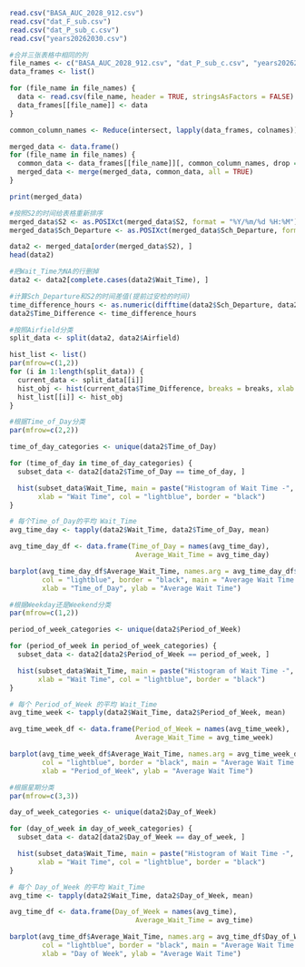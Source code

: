 ```r
read.csv("BASA_AUC_2028_912.csv")
read.csv("dat_F_sub.csv")
read.csv("dat_P_sub_c.csv")
read.csv("years20262030.csv")
```

```r
#合并三张表格中相同的列
file_names <- c("BASA_AUC_2028_912.csv", "dat_P_sub_c.csv", "years20262030.csv")
data_frames <- list()

for (file_name in file_names) {
  data <- read.csv(file_name, header = TRUE, stringsAsFactors = FALSE)
  data_frames[[file_name]] <- data
}

common_column_names <- Reduce(intersect, lapply(data_frames, colnames))

merged_data <- data.frame()
for (file_name in file_names) {
  common_data <- data_frames[[file_name]][, common_column_names, drop = FALSE]
  merged_data <- merge(merged_data, common_data, all = TRUE)
}

print(merged_data)
```

```r
#按照S2的时间给表格重新排序
merged_data$S2 <- as.POSIXct(merged_data$S2, format = "%Y/%m/%d %H:%M")
merged_data$Sch_Departure <- as.POSIXct(merged_data$Sch_Departure, format="%Y/%m/%d %H:%M")

data2 <- merged_data[order(merged_data$S2), ]
head(data2)
```

```r
#把Wait_Time为NA的行删掉
data2 <- data2[complete.cases(data2$Wait_Time), ]

#计算Sch_Departure和S2的时间差值(提前过安检的时间)
time_difference_hours <- as.numeric(difftime(data2$Sch_Departure, data2$S2, units="hours"))
data2$Time_Difference <- time_difference_hours

#按照Airfield分类
split_data <- split(data2, data2$Airfield)

hist_list <- list()
par(mfrow=c(1,2))  
for (i in 1:length(split_data)) {
  current_data <- split_data[[i]]
  hist_obj <- hist(current_data$Time_Difference, breaks = breaks, xlab = "Time", main = paste("Histogram of Time Differences -", unique(current_data$Airfield)), xlim = range_of_time_difference)
  hist_list[[i]] <- hist_obj
}
```

```r
#根据Time_of_Day分类
par(mfrow=c(2,2))

time_of_day_categories <- unique(data2$Time_of_Day)

for (time_of_day in time_of_day_categories) {
  subset_data <- data2[data2$Time_of_Day == time_of_day, ]

  hist(subset_data$Wait_Time, main = paste("Histogram of Wait Time -", time_of_day),
       xlab = "Wait Time", col = "lightblue", border = "black")
}
```

```r
# 每个Time_of_Day的平均 Wait_Time
avg_time_day <- tapply(data2$Wait_Time, data2$Time_of_Day, mean)

avg_time_day_df <- data.frame(Time_of_Day = names(avg_time_day),
                               Average_Wait_Time = avg_time_day)

barplot(avg_time_day_df$Average_Wait_Time, names.arg = avg_time_day_df$Time_of_Day,
        col = "lightblue", border = "black", main = "Average Wait Time by Day",
        xlab = "Time_of_Day", ylab = "Average Wait Time")
```

```r
#根据Weekday还是Weekend分类
par(mfrow=c(1,2))

period_of_week_categories <- unique(data2$Period_of_Week)

for (period_of_week in period_of_week_categories) {
  subset_data <- data2[data2$Period_of_Week == period_of_week, ]

  hist(subset_data$Wait_Time, main = paste("Histogram of Wait Time -", period_of_week),
       xlab = "Wait Time", col = "lightblue", border = "black")
}
```

```r
# 每个 Period_of_Week 的平均 Wait_Time
avg_time_week <- tapply(data2$Wait_Time, data2$Period_of_Week, mean)

avg_time_week_df <- data.frame(Period_of_Week = names(avg_time_week),
                               Average_Wait_Time = avg_time_week)

barplot(avg_time_week_df$Average_Wait_Time, names.arg = avg_time_week_df$Period_of_Week,
        col = "lightblue", border = "black", main = "Average Wait Time by Weekday and Weekend",
        xlab = "Period_of_Week", ylab = "Average Wait Time")
```

```r
#根据星期分类
par(mfrow=c(3,3))

day_of_week_categories <- unique(data2$Day_of_Week)

for (day_of_week in day_of_week_categories) {
  subset_data <- data2[data2$Day_of_Week == day_of_week, ]

  hist(subset_data$Wait_Time, main = paste("Histogram of Wait Time -", day_of_week),
       xlab = "Wait Time", col = "lightblue", border = "black")
}
```

```r
# 每个 Day_of_Week 的平均 Wait_Time
avg_time <- tapply(data2$Wait_Time, data2$Day_of_Week, mean)

avg_time_df <- data.frame(Day_of_Week = names(avg_time),
                               Average_Wait_Time = avg_time)

barplot(avg_time_df$Average_Wait_Time, names.arg = avg_time_df$Day_of_Week,
        col = "lightblue", border = "black", main = "Average Wait Time by Day of Week",
        xlab = "Day of Week", ylab = "Average Wait Time")
```